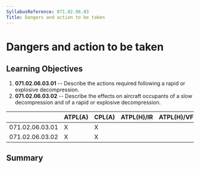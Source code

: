 ```yaml
---
SyllabusReference: 071.02.06.03
Title: Dangers and action to be taken
---
```


# Dangers and action to be taken

## Learning Objectives

1.  **071.02.06.03.01** -- Describe the actions required following a rapid or
    explosive decompression.
2.  **071.02.06.03.02** -- Describe the effects on aircraft occupants of a slow
    decompression and of a rapid or explosive decompression.

|                 | ATPL(A) | CPL(A) | ATPL(H)/IR | ATPL(H)/VFR | CPL(H) | IR  | CBIR(A) |
| --------------- | ------- | ------ | ---------- | ----------- | ------ | --- | ------- |
| 071.02.06.03.01 | X       | X      |            |             |        |     |         |
| 071.02.06.03.02 | X       | X      |            |             |        |     |         |

## Summary
